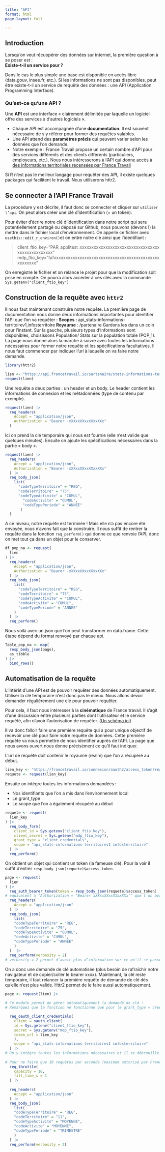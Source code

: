 ```yaml
---
title: "API"
format: html
page-layout: full

---
```


## Introduction

Lorsqu'on veut récuopérer des données sur internet, la première question à se poser est :\
**Existe-t-il un service pour ?**

Dans le cas le plus simple une base est disponible en accès libre (data.gouv, insee.fr, etc.). Si les informations ne sont pas disponibles, peut être existe-t-il un service de requête des données : une API (Application Programming Interface). 

### Qu'est-ce qu'une API ?

Une **API** est une interface « clairement délimitée par laquelle un logiciel offre des services à d'autres logiciels ».

-   Chaque API est accompagnée d'une **documentation**. Il est souvent nécessaire de s’y référer pour former des requêtes valables.
-   Une API attend des **paramètres précis** qui peuvent varier selon les données que l’on demande.
-   Notre exemple : France Travail propose un certain nombre d’API pour des services différents et des clients différents (particuliers, employeurs, etc.). Nous nous intéresserons à l’[API qui donne accès à des informations territoriales recensées par France Travail](https://francetravail.io/produits-partages/catalogue/informations-territoire/documentation#/)

Si R n’est pas le meilleur langage pour requêter des API, il existe quelques packages qui facilitent le travail. Nous utiliserons httr2.

## Se connecter à l’API France Travail

La procédure y est décrite, il faut donc se connecter et cliquer sur `utiliser l’api`. On peut alors créer une clé d’identification (= un token).

Pour éviter d’écrire notre clé d’identification dans notre script qui sera potentiellement partagé ou déposé sur Github, nous pouvons (devons !) la mettre dans le fichier local d’environnement. On appelle ce fichier avec `usethis::edit_r_environ()`et on entre notre clé ainsi que l’identifiant : 

>client_ftio_key="PAR_applitest_xxxxxxxxxxxxxxxxxxxxxxxxxxxxxxxxxxxxxxxxxxxxxxxxx"
>mdp_ftio_key="fafxxxxxxxxxxxxxxxxxxxxxxxxxxxxxxxxxxxxxxxxxxxxxxxxxxxxx"

On enregistre le fichier et on relance le projet pour que la modification soit prise en compte. On pourra alors accéder à ces clés avec la commande `Sys.getenv("client_ftio_key")`

## Construction de la requête avec `httr2`

Il nous faut maintenant construire notre requête. La première page de documentation nous donne deux informations importantes pour identifier l’API que l’on va requêter :
**Scopes** : api_stats-informations-territoirev1,infosterritoire
**Royaume** : /partenaire
Gardons les dans un coin pour l'instant. Sur la gauche, plusieurs types d’informations sont disponibles, choisissons Population/ Stats sur la population totale (POP_1). La page nous donne alors la  marche à suivre avec toutes les informations nécessaires pour former notre requête et les spécifications facultatives. Il nous faut commencer par indiquer l’url à laquelle on va faire notre demande.

``` r
library(httr2)

lien <- "https://api.francetravail.io/partenaire/stats-informations-territoire/v1/indicateur/stat-population"
request(lien)
```
Une requête a deux parties : un header et un body. Le header contient les informations de connexion et les métadonnées (type de contenu par exemple).

``` r
request(lien) |>
  req_headers(
    Accept = "application/json",
    Authorization = "Bearer -xXXxxXXxxXXxxXXx"
  )
```
Ici on prend la clé temporaire qui nous est fournie (elle n’est valide que quelques minutes). Ensuite on ajoute les spécifications nécessaires dans la partie « body ».

``` r
request(lien) |>
  req_headers(
    Accept = "application/json",
    Authorization = "Bearer -xXXxxXXxxXXxxXXx"
  ) |>
  req_body_json(
    list(
  	  "codeTypeTerritoire" = "REG",
  	  "codeTerritoire" = "75",
  	  "codeTypeActivite" = "CUMUL",
  	 	"codeActivite" = "CUMUL",
  	 	"codeTypePeriode" = "ANNEE"
	   )
  )
```
 
  
A ce niveau, notre requête est terminée ! Mais elle n’a pas encore été envoyée, nous n’avons fait que la construire. Il nous suffit de rentrer la requête dans la fonction `req_perform()` qui donne ce que renvoie l’API, donc on met tout ça dans un objet pour le conserver.
 
``` r
df_pop_na <- request(
  lien
) |>
  req_headers(
    Accept = "application/json",
    Authorization = "Bearer -xXXxxXXxxXXxxXXx"
  ) |>
  req_body_json(
    list(
      "codeTypeTerritoire" = "REG",
      "codeTerritoire" = "75",
      "codeTypeActivite" = "CUMUL",
      "codeActivite" = "CUMUL",
      "codeTypePeriode" = "ANNEE"
    )
  ) |>
  req_perform()
```
 
Nous voilà avec un json que l’on peut transformer en data.frame. Cette étape dépend du format renvoyé par chaque api.

``` r
Table_pop_na <- map(
  resp_body_json(page),
  as_tibble
) |>
  bind_rows()
```
 
## Automatisation de la requête

L’intérêt d’une API est de pouvoir requêter des données automatiquement. Utiliser la clé temporaire n’est donc pas le mieux. Nous allons devoir demander régulièrement une clé pour pouvoir requêter.

Pour cela, il faut nous intéresser à la **cinématique** de France travail. Il s’agit d’une discussion entre plusieurs parties dont l’utilisateur et le service requêté, afin d’avoir l’autorisation de requêter. ([Un schéma ici]( https://francetravail.io/produits-partages/documentation/utilisation-api-france-travail/authorization-code-flow))

Il va donc falloir faire une première requête qui a pour unique objectif de recevoir une clé pour faire notre requête de données. Cette première requête va nous permettre de nous identifier auprès de l’API. La page que nous avons ouvert nous donne précisément ce qu’il faut indiquer.

L’url de requête doit contenir le royaume (realm) que l’on a récupéré au début.

``` r
lien_key <- "https://francetravail.io/connexion/oauth2/access_token?realm=%2Fpartenaire"
requete <- request(lien_key)
```

Ensuite on intègre toutes les informations demandées :

- Nos identifiants que l’on a mis dans l’environnement local
- Le grant_type
- Le scope que l’on a également récupéré au début

``` r 
requete <- request(
  lien_key
) |>
  req_body_form(
	client_id = Sys.getenv("client_ftio_key"),
	client_secret = Sys.getenv("mdp_ftio_key"),
	grant_type = "client_credentials",
    scope = "api_stats-informations-territoirev1 infosterritoire"
  ) |>
  req_perform()
 ```
 
On obtient un objet qui contient un token (la fameuse clé). Pour la voir il suffit d'entrer `resp_body_json(requete)$access_token`.
 
``` r
page <- request(
  lien
) |>
  req_auth_bearer_token(token = resp_body_json(requete)$access_token) |>
# equivalent à “Authorization = "Bearer xXXxxXXxxXXxxXXx"” que l’on avait mis dans le header, mais on y a mis la clé que l’on vient de demander.
  req_headers(
    Accept = "application/json"
  ) |>
  req_body_json(
    list(
  	"codeTypeTerritoire" = "REG",
  	"codeTerritoire" = "75",
  	"codeTypeActivite" = "CUMUL",
  	"codeActivite" = "CUMUL",
  	"codeTypePeriode" = "ANNEE"
    )
  )  |>
  req_perform(verbosity = 2)
# verbosity = 2 permet d’avoir plus d’information sur ce qu’il se passe
 ```
 
On a donc une demande de clé automatisée (plus besoin de rafraîchir notre navigateur et de copier/coller le bearer xxxx). Maintenant, la clé reste temporaire, il faut relancer la première requête de demande de clé dès qu’elle n’est plus valide. Httr2 permet de le faire aussi automatiquement.
 
``` r
page <- request(lien) |>
 
# Ce module permet de gérer automatiquement la demande de clé :
# Remarquez que la fonction ne fonctionne que pour le grant_type « credential », il existe d’autres fonction pour d’autres types.

  req_oauth_client_credentials(
	client = oauth_client(
  	id = Sys.getenv("client_ftio_key"),
  	secret = Sys.getenv("mdp_ftio_key"),
  	token_url = lien_key
	),
    scope = "api_stats-informations-territoirev1 infosterritoire"
  ) |>
# On y intègre toutes les informations nécessaires et il se débrouille
 
# Pour ne faire que 10 requêtes par seconde (maximum autorisé par France Travail), on peut utiliser le throttling :
  req_throttle(
	capacity = 10,
	fill_time_s = 1
  ) |>
 
  req_headers(
    Accept = "application/json"
  ) |>
  req_body_json(
    list(
  	"codeTypeTerritoire" = "REG",
  	"codeTerritoire" = "11",
  	"codeTypeActivite" = "MOYENNE",
  	"codeActivite" = "MOYENNE",
  	"codeTypePeriode" = "TRIMESTRE"
    )
  ) |>
  req_perform(verbosity = 2)
```
 
 

